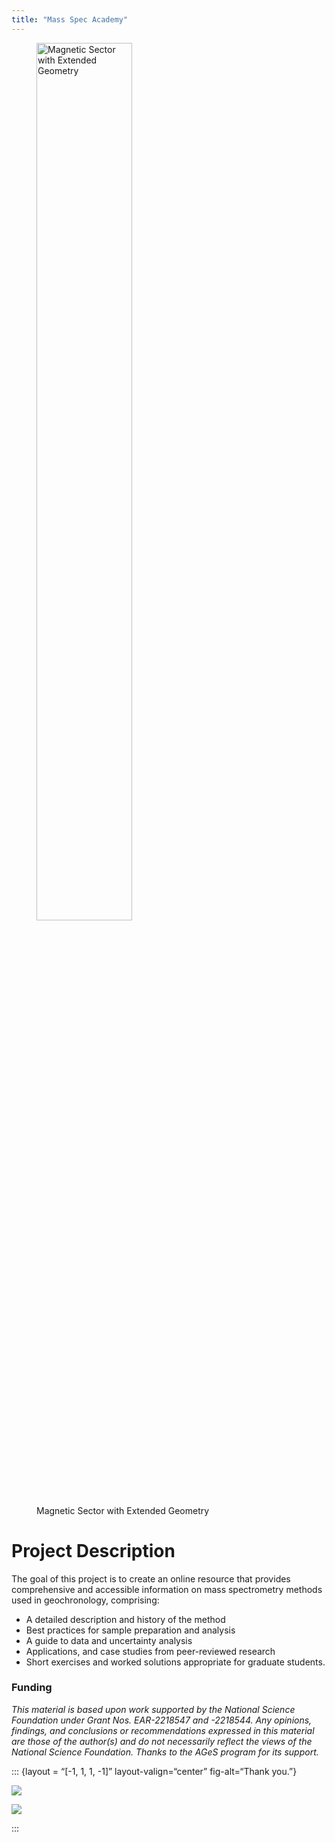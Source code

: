```yaml
---
title: "Mass Spec Academy"
---
```


![Magnetic Sector with Extended Geometry](figs/ExtendedGeometryLineDrawing.svg){width=60%}

# Project Description

The goal of this project is to create an online resource that provides comprehensive and accessible information on mass spectrometry methods used in geochronology, comprising:

- A detailed description and history of the method
- Best practices for sample preparation and analysis
- A guide to data and uncertainty analysis
- Applications, and case studies from peer-reviewed research
- Short exercises and worked solutions appropriate for graduate students.

### Funding

_This material is based upon work supported by the National Science Foundation under Grant Nos. EAR-2218547 and -2218544. Any opinions, findings, and conclusions or recommendations expressed in this material are those of the author(s) and do not necessarily reflect the views of the National Science Foundation. Thanks to the AGeS program for its support._


::: {layout = "[-1, 1, 1, -1]" layout-valign="center" fig-alt="Thank you."}

![](figs/AGeS_logo_0.jpg)

![](figs/NSF_Official_logo_CMYK.svg)

:::
